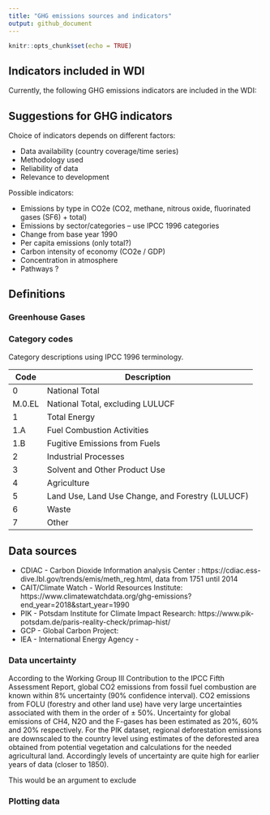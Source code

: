 ```yaml
---
title: "GHG emissions sources and indicators"
output: github_document
---
```


```r
knitr::opts_chunk$set(echo = TRUE)
```

## Indicators included in WDI

Currently, the following GHG emissions indicators are included in the WDI:


## Suggestions for GHG indicators

Choice of indicators depends on different factors:

* Data availability (country coverage/time series)
* Methodology used
* Reliability of data
* Relevance to development

Possible indicators:

* Emissions by type in CO2e (CO2, methane, nitrous oxide, fluorinated gases (SF6) + total)
* Emissions by sector/categories – use IPCC 1996 categories
* Change from base year 1990
* Per capita emissions (only total?)
* Carbon intensity of economy (CO2e / GDP)
* Concentration in atmosphere
* Pathways ?

## Definitions
### Greenhouse Gases


### Category codes

Category descriptions using IPCC 1996 terminology.

| Code   | Description                                     |
| ------ | ------------------------------------------------ |
| 0      | National Total                                   |
| M.0.EL | National Total, excluding LULUCF                 |
| 1      | Total Energy                                     |
| 1.A    | Fuel Combustion Activities                       |
| 1.B    | Fugitive Emissions from Fuels                    |
| 2      | Industrial Processes                             |
| 3      | Solvent and Other Product Use                    |
| 4      | Agriculture                                      |
| 5      | Land Use, Land Use Change, and Forestry (LULUCF) |
| 6      | Waste                                            |
| 7      | Other                                            |

## Data sources
* CDIAC - Carbon Dioxide Information analysis Center : https://cdiac.ess-dive.lbl.gov/trends/emis/meth_reg.html, data from 1751 until 2014
* CAIT/Climate Watch  - World Resources Institute: https://www.climatewatchdata.org/ghg-emissions?end_year=2018&start_year=1990 
* PIK - Potsdam Institute for Climate Impact Research: https://www.pik-potsdam.de/paris-reality-check/primap-hist/
* GCP - Global Carbon Project: 
* IEA - International Energy Agency - 

### Data uncertainty
According to the Working Group III Contribution to the IPCC Fifth Assessment Report, global CO2 emissions from fossil fuel combustion are known within 8% uncertainty (90% confidence interval). CO2 emissions from FOLU (forestry and other land use) have very large uncertainties associated with them in the order of ± 50%. Uncertainty for global emissions of CH4, N2O and the F-gases has been estimated as 20%, 60% and 20% respectively. For the PIK dataset, regional deforestation emissions are downscaled to the country level using estimates of the deforested area obtained from potential vegetation and calculations for the needed agricultural land. Accordingly levels of uncertainty are quite high for earlier years of data (closer to 1850).

This would be an argument to exclude 

### Plotting data

